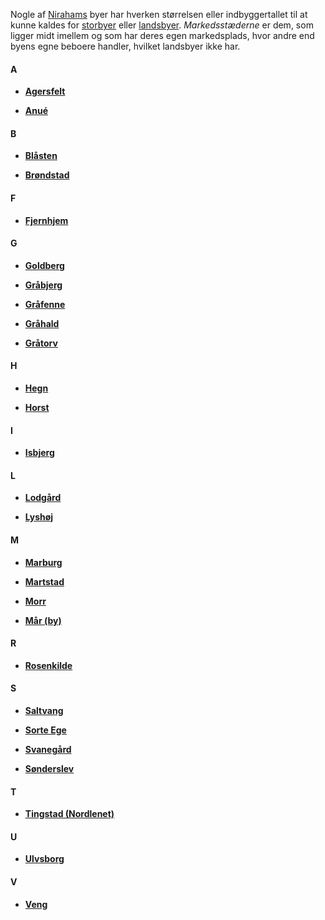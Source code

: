 {{title:Markedsstæder}}
{{author:Laura Holmegaard}}
{{timestamp:2009-11-20T12:44:15Z}}
{{copyright:Markedsstæder}}
Nogle af [[Niraham|Nirahams]] byer har hverken størrelsen eller indbyggertallet til at kunne kaldes for [[storbyer]] eller [[landsbyer]]. ''Markedsstæderne'' er dem, som ligger midt imellem og som har deres egen markedsplads, hvor andre end byens egne beboere handler, hvilket landsbyer ikke har.

====A====

*'''[[Agersfelt]]'''

*'''[[Anué]]'''


====B====

*'''[[Blåsten]]'''

*'''[[Brøndstad]]'''


====F====

*'''[[Fjernhjem]]'''


====G====

*'''[[Goldberg]]'''

*'''[[Gråbjerg]]'''

*'''[[Gråfenne]]'''

*'''[[Gråhald]]'''

*'''[[Gråtorv]]'''


====H====

*'''[[Hegn]]'''

*'''[[Horst]]'''


====I====

*'''[[Isbjerg]]'''


====L====

*'''[[Lodgård]]'''

*'''[[Lyshøj]]'''


====M====

*'''[[Marburg]]'''

*'''[[Martstad]]'''

*'''[[Morr]]'''

*'''[[Mår (by)]]'''


====R====

*'''[[Rosenkilde]]'''


====S====

*'''[[Saltvang]]'''

*'''[[Sorte Ege]]'''

*'''[[Svanegård]]'''

*'''[[Sønderslev]]'''


====T====

*'''[[Tingstad (Nordlenet)]]'''


====U====

*'''[[Ulvsborg]]'''


====V====

*'''[[Veng]]'''